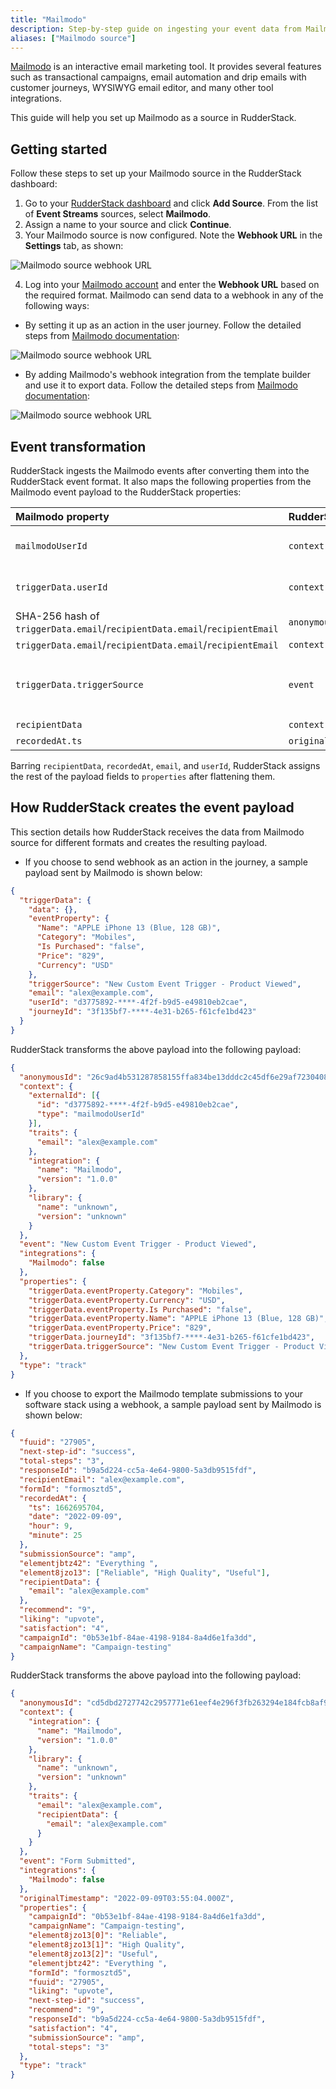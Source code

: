 ```yaml
---
title: "Mailmodo"
description: Step-by-step guide on ingesting your event data from Mailmodo into RudderStack.
aliases: ["Mailmodo source"]
---
```


[Mailmodo](https://www.mailmodo.com/) is an interactive email marketing tool. It provides several features such as transactional campaigns, email automation and drip emails with customer journeys, WYSIWYG email editor, and many other tool integrations.

This guide will help you set up Mailmodo as a source in RudderStack.

## Getting started

Follow these steps to set up your Mailmodo source in the RudderStack dashboard:

1. Go to your [RudderStack dashboard](https://app.rudderstack.com/) and click **Add Source**. From the list of **Event Streams** sources, select **Mailmodo**.
2. Assign a name to your source and click **Continue**.
3. Your Mailmodo source is now configured. Note the **Webhook URL** in the **Settings** tab, as shown:

<img src="../../../assets/event-stream-sources/Mailmodo-2.png" alt="Mailmodo source webhook URL" />

4. Log into your <a href="https://manage.mailmodo.com/auth/logi">Mailmodo account</a> and enter the **Webhook URL** based on the required format. Mailmodo can send data to a webhook in any of the following ways:    

- By setting it up as an action in the user journey. Follow the detailed steps from [Mailmodo documentation](https://support.mailmodo.com/support/solutions/articles/84000365396-send-webhook-as-an-action-in-the-journey):

<img src="../../../assets/event-stream-sources/webhook_url_1.png" alt="Mailmodo source webhook URL" />

- By adding Mailmodo's webhook integration from the template builder and use it to export data. Follow the detailed steps from [Mailmodo documentation](https://support.mailmodo.com/support/solutions/articles/84000351525-exporting-mailmodo-template-submissions-to-your-software-stack-using-webhook):

<img src="../../../assets/event-stream-sources/webhook_url_2.png" alt="Mailmodo source webhook URL" />

## Event transformation

RudderStack ingests the Mailmodo events after converting them into the RudderStack event format. It also maps the following properties from the Mailmodo event payload to the RudderStack properties:

| Mailmodo property  | RudderStack property| Notes |
| :------------------ | :------------- |:------------- |
| `mailmodoUserId`  | `context.externalId[0].type`    | Only when [the webhook is set up as an action in the user journey](https://support.mailmodo.com/support/solutions/articles/84000365396-send-webhook-as-an-action-in-the-journey). |
| `triggerData.userId`        | `context.externalId[0].value`        | Only when [the webhook is set up as an action in the user journey](https://support.mailmodo.com/support/solutions/articles/84000365396-send-webhook-as-an-action-in-the-journey). |
| SHA-256 hash of `triggerData.email`/`recipientData.email`/`recipientEmail` | `anonymousId`        | -|
| `triggerData.email`/`recipientData.email`/`recipientEmail` | `context.traits.email`        | -|
| `triggerData.triggerSource`     | `event`   | If `triggerData.triggerSource` is not present, the event name is sent as **Form Submitted**.  |
| `recipientData`    | `context.traits`  | - |
| `recordedAt.ts`     | `originalTimestamp`   |- |

<div class="infoBlock">
Barring <code class="inline-code">recipientData</code>, <code class="inline-code">recordedAt</code>, <code class="inline-code">email</code>, and <code class="inline-code">userId</code>, RudderStack assigns the rest of the payload fields to <code class="inline-code">properties</code> after flattening them.
</div>

## How RudderStack creates the event payload

This section details how RudderStack receives the data from Mailmodo source for different formats and creates the resulting payload.

- If you choose to send webhook as an action in the journey, a sample payload sent by Mailmodo is shown below:

```json
{
  "triggerData": {
    "data": {},
    "eventProperty": {
      "Name": "APPLE iPhone 13 (Blue, 128 GB)",
      "Category": "Mobiles",
      "Is Purchased": "false",
      "Price": "829",
      "Currency": "USD"
    },
    "triggerSource": "New Custom Event Trigger - Product Viewed",
    "email": "alex@example.com",
    "userId": "d3775892-****-4f2f-b9d5-e49810eb2cae",
    "journeyId": "3f135bf7-****-4e31-b265-f61cfe1bd423"
  }
}
```

RudderStack transforms the above payload into the following payload:

```json
{
  "anonymousId": "26c9ad4b531287858155ffa834be13dddc2c45df6e29af7230408953d732dd92",
  "context": {
    "externalId": [{
      "id": "d3775892-****-4f2f-b9d5-e49810eb2cae",
      "type": "mailmodoUserId"
    }],
    "traits": {
      "email": "alex@example.com"
    },
    "integration": {
      "name": "Mailmodo",
      "version": "1.0.0"
    },
    "library": {
      "name": "unknown",
      "version": "unknown"
    }
  },
  "event": "New Custom Event Trigger - Product Viewed",
  "integrations": {
    "Mailmodo": false
  },
  "properties": {
    "triggerData.eventProperty.Category": "Mobiles",
    "triggerData.eventProperty.Currency": "USD",
    "triggerData.eventProperty.Is Purchased": "false",
    "triggerData.eventProperty.Name": "APPLE iPhone 13 (Blue, 128 GB)",
    "triggerData.eventProperty.Price": "829",
    "triggerData.journeyId": "3f135bf7-****-4e31-b265-f61cfe1bd423",
    "triggerData.triggerSource": "New Custom Event Trigger - Product Viewed"
  },
  "type": "track"
}
```


- If you choose to export the Mailmodo template submissions to your software stack using a webhook, a sample payload sent by Mailmodo is shown below:

```json
{
  "fuuid": "27905",
  "next-step-id": "success",
  "total-steps": "3",
  "responseId": "b9a5d224-cc5a-4e64-9800-5a3db9515fdf",
  "recipientEmail": "alex@example.com",
  "formId": "formosztd5",
  "recordedAt": {
    "ts": 1662695704,
    "date": "2022-09-09",
    "hour": 9,
    "minute": 25
  },
  "submissionSource": "amp",
  "elementjbtz42": "Everything ",
  "element8jzo13": ["Reliable", "High Quality", "Useful"],
  "recipientData": {
    "email": "alex@example.com"
  },
  "recommend": "9",
  "liking": "upvote",
  "satisfaction": "4",
  "campaignId": "0b53e1bf-84ae-4198-9184-8a4d6e1fa3dd",
  "campaignName": "Campaign-testing"
}
```

RudderStack transforms the above payload into the following payload:

```json
{
  "anonymousId": "cd5dbd2727742c2957771e61eef4e296f3fb263294e184fcb8af98b7ccd372c7",
  "context": {
    "integration": {
      "name": "Mailmodo",
      "version": "1.0.0"
    },
    "library": {
      "name": "unknown",
      "version": "unknown"
    },
    "traits": {
      "email": "alex@example.com",
      "recipientData": {
        "email": "alex@example.com"
      }
    }
  },
  "event": "Form Submitted",
  "integrations": {
    "Mailmodo": false
  },
  "originalTimestamp": "2022-09-09T03:55:04.000Z",
  "properties": {
    "campaignId": "0b53e1bf-84ae-4198-9184-8a4d6e1fa3dd",
    "campaignName": "Campaign-testing",
    "element8jzo13[0]": "Reliable",
    "element8jzo13[1]": "High Quality",
    "element8jzo13[2]": "Useful",
    "elementjbtz42": "Everything ",
    "formId": "formosztd5",
    "fuuid": "27905",
    "liking": "upvote",
    "next-step-id": "success",
    "recommend": "9",
    "responseId": "b9a5d224-cc5a-4e64-9800-5a3db9515fdf",
    "satisfaction": "4",
    "submissionSource": "amp",
    "total-steps": "3"
  },
  "type": "track"
}
```
